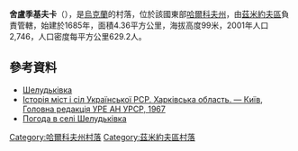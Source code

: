 {{coord|49|40|49|N|36|32|31|E|scale:100000_region:UA|display=title}}

'''舍盧季基夫卡'''（{{lang-uk|Шелудьківка}}），是[[烏克蘭|烏克蘭]]的村落，位於該國東部[[哈爾科夫州|哈爾科夫州]]，由[[茲米約夫區|茲米約夫區]]負責管轄，始建於1685年，面積4.36平方公里，海拔高度99米，2001年人口2,746，人口密度每平方公里629.2人。

==參考資料==
* [http://w1.c1.rada.gov.ua/pls/z7502/A005?rdat1=17.09.2011&rf7571=33137 Шелудьківка]{{dead link|date=2018年4月 |bot=InternetArchiveBot |fix-attempted=yes }}
* [http://www.igsu.org.ua/Harkovskja.obl/Zmievskij.rajon/SZeludxkovka.html Історія міст і сіл Української РСР. Харківська область. — Київ, Головна редакція УРЕ АН УРСР, 1967]{{dead link|date=2018年4月 |bot=InternetArchiveBot |fix-attempted=yes }}
* [http://weather.in.ua/ua/har'kovskaja/28882 Погода в селі Шелудьківка]

{{DEFAULTSORT:Шелудьківка}}
[[Category:哈爾科夫州村落|Category:哈爾科夫州村落]]
[[Category:茲米約夫區村落|Category:茲米約夫區村落]]


{{Kharkiv-geo-stub}}